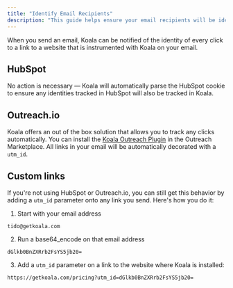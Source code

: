 ```yaml
---
title: "Identify Email Recipients"
description: "This guide helps ensure your email recipients will be identified in Koala"
---
```


When you send an email, Koala can be notified of the identity of every click to a link to a website that is instrumented with Koala on your email.

## HubSpot

No action is necessary — Koala will automatically parse the HubSpot cookie to ensure any identities tracked in HubSpot will also be tracked in Koala.

## Outreach.io

Koala offers an out of the box solution that allows you to track any clicks automatically. You can install the [Koala Outreach Plugin](https://marketplace.outreach.io/apps/koala-id-links?store=unlisted) in the Outreach Marketplace. All links in your email will be automatically decorated with a `utm_id`.

## Custom links

If you're not using HubSpot or Outreach.io, you can still get this behavior by adding a `utm_id` parameter onto any link you send. Here's how you do it:

1. Start with your email address

```
tido@getkoala.com
```

2. Run a base64_encode on that email address

```
dGlkb0BnZXRrb2FsYS5jb20=
```

3. Add a `utm_id` parameter on a link to the website where Koala is installed:

```
https://getkoala.com/pricing?utm_id=dGlkb0BnZXRrb2FsYS5jb20=
```
